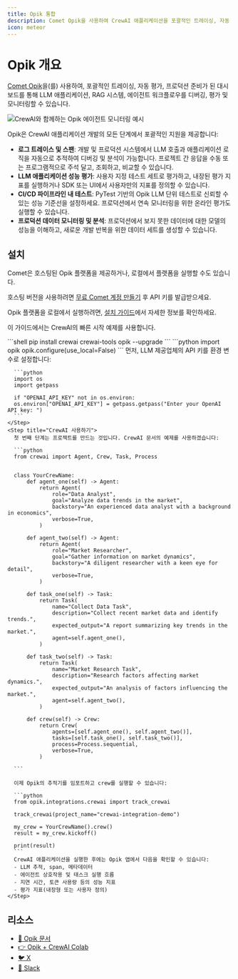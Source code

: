```yaml
---
title: Opik 통합
description: Comet Opik을 사용하여 CrewAI 애플리케이션을 포괄적인 트레이싱, 자동 평가, 프로덕션 준비 대시보드로 디버그, 평가 및 모니터링하는 방법을 알아보세요.
icon: meteor
---
```


# Opik 개요

[Comet Opik](https://www.comet.com/docs/opik/)을(를) 사용하여, 포괄적인 트레이싱, 자동 평가, 프로덕션 준비가 된 대시보드를 통해 LLM 애플리케이션, RAG 시스템, 에이전트 워크플로우를 디버깅, 평가 및 모니터링할 수 있습니다.

<Frame caption="Opik 에이전트 대시보드">
  <img src="/images/opik-crewai-dashboard.png" alt="CrewAI와 함께하는 Opik 에이전트 모니터링 예시" />
</Frame>

Opik은 CrewAI 애플리케이션 개발의 모든 단계에서 포괄적인 지원을 제공합니다:

- **로그 트레이스 및 스팬**: 개발 및 프로덕션 시스템에서 LLM 호출과 애플리케이션 로직을 자동으로 추적하여 디버깅 및 분석이 가능합니다. 프로젝트 간 응답을 수동 또는 프로그램적으로 주석 달고, 조회하고, 비교할 수 있습니다.
- **LLM 애플리케이션 성능 평가**: 사용자 지정 테스트 세트로 평가하고, 내장된 평가 지표를 실행하거나 SDK 또는 UI에서 사용자만의 지표를 정의할 수 있습니다.
- **CI/CD 파이프라인 내 테스트**: PyTest 기반의 Opik LLM 단위 테스트로 신뢰할 수 있는 성능 기준선을 설정하세요. 프로덕션에서 연속 모니터링을 위한 온라인 평가도 실행할 수 있습니다.
- **프로덕션 데이터 모니터링 및 분석**: 프로덕션에서 보지 못한 데이터에 대한 모델의 성능을 이해하고, 새로운 개발 반복을 위한 데이터 세트를 생성할 수 있습니다.

## 설치

Comet은 호스팅된 Opik 플랫폼을 제공하거나, 로컬에서 플랫폼을 실행할 수도 있습니다.

호스팅 버전을 사용하려면 [무료 Comet 계정 만들기](https://www.comet.com/signup?utm_medium=github&utm_source=crewai_docs) 후 API 키를 발급받으세요.

Opik 플랫폼을 로컬에서 실행하려면, [설치 가이드](https://www.comet.com/docs/opik/self-host/overview/)에서 자세한 정보를 확인하세요.

이 가이드에서는 CrewAI의 빠른 시작 예제를 사용합니다.

<Steps>
    <Step title="필수 패키지 설치">
      ```shell
      pip install crewai crewai-tools opik --upgrade
      ```
    </Step>
    <Step title="Opik 구성">
      ```python
      import opik
      opik.configure(use_local=False)
      ```
    </Step>
    <Step title="환경 준비">
      먼저, LLM 제공업체의 API 키를 환경 변수로 설정합니다:
  
      ```python
      import os
      import getpass

      if "OPENAI_API_KEY" not in os.environ:
      os.environ["OPENAI_API_KEY"] = getpass.getpass("Enter your OpenAI API key: ")
      ```
    </Step>
    <Step title="CrewAI 사용하기">
      첫 번째 단계는 프로젝트를 만드는 것입니다. CrewAI 문서의 예제를 사용하겠습니다:

      ```python
      from crewai import Agent, Crew, Task, Process


      class YourCrewName:
          def agent_one(self) -> Agent:
              return Agent(
                  role="Data Analyst",
                  goal="Analyze data trends in the market",
                  backstory="An experienced data analyst with a background in economics",
                  verbose=True,
              )

          def agent_two(self) -> Agent:
              return Agent(
                  role="Market Researcher",
                  goal="Gather information on market dynamics",
                  backstory="A diligent researcher with a keen eye for detail",
                  verbose=True,
              )

          def task_one(self) -> Task:
              return Task(
                  name="Collect Data Task",
                  description="Collect recent market data and identify trends.",
                  expected_output="A report summarizing key trends in the market.",
                  agent=self.agent_one(),
              )

          def task_two(self) -> Task:
              return Task(
                  name="Market Research Task",
                  description="Research factors affecting market dynamics.",
                  expected_output="An analysis of factors influencing the market.",
                  agent=self.agent_two(),
              )

          def crew(self) -> Crew:
              return Crew(
                  agents=[self.agent_one(), self.agent_two()],
                  tasks=[self.task_one(), self.task_two()],
                  process=Process.sequential,
                  verbose=True,
              )

      ```

      이제 Opik의 추적기를 임포트하고 crew를 실행할 수 있습니다:
  
      ```python
      from opik.integrations.crewai import track_crewai

      track_crewai(project_name="crewai-integration-demo")

      my_crew = YourCrewName().crew()
      result = my_crew.kickoff()

      print(result)
      ```
      CrewAI 애플리케이션을 실행한 후에는 Opik 앱에서 다음을 확인할 수 있습니다:
      - LLM 추적, span, 메타데이터
      - 에이전트 상호작용 및 태스크 실행 흐름
      - 지연 시간, 토큰 사용량 등의 성능 지표
      - 평가 지표(내장형 또는 사용자 정의)
    </Step>
</Steps>

## 리소스

- [🦉 Opik 문서](https://www.comet.com/docs/opik/)
- [👉 Opik + CrewAI Colab](https://colab.research.google.com/github/comet-ml/opik/blob/main/apps/opik-documentation/documentation/docs/cookbook/crewai.ipynb)
- [🐦 X](https://x.com/cometml)
- [💬 Slack](https://slack.comet.com/)